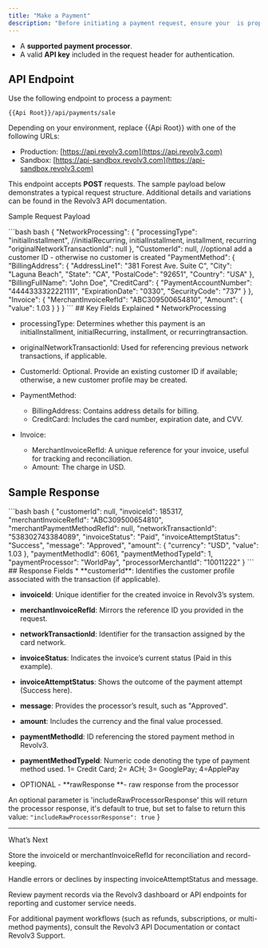---
title: "Make a Payment"
description: "Before initiating a payment request, ensure your  is properly configured with:"
---

* A **supported payment processor**.
* A valid **API key** included in the request header for authentication.## API Endpoint
Use the following endpoint to process a payment:

```
{{Api Root}}/api/payments/sale
```

Depending on your environment, replace \{\{Api Root}} with one of the following URLs:

* Production: [https://api.revolv3.com](https://api.revolv3.com)
* Sandbox: [https://api-sandbox.revolv3.com](https://api-sandbox.revolv3.com)

This endpoint accepts **POST** requests. The sample payload below demonstrates a typical request structure. Additional details and variations can be found in the Revolv3 API documentation.

Sample Request Payload

<CodeGroup>
  ```bash bash
  {
      "NetworkProcessing": {
          "processingType": "initialInstallment", //initialRecurring, initialInstallment, installment, recurring
          "originalNetworkTransactionId": null
      },
      "CustomerId": null, //optional add a customer ID - otherwise no customer is created
      "PaymentMethod": {
          "BillingAddress": {
              "AddressLine1": "381 Forest Ave. Suite C",
              "City": "Laguna Beach",
              "State": "CA",
              "PostalCode": "92651",
              "Country": "USA"
          },
          "BillingFullName": "John Doe",
          "CreditCard": {
              "PaymentAccountNumber": "4444333322221111",
              "ExpirationDate": "0330",
              "SecurityCode": "737"
          }
      },
      "Invoice": {
          "MerchantInvoiceRefId": "ABC309500654810",
          "Amount": {
              "value": 1.03
          }
      }
  }
  ```
</CodeGroup>## Key Fields Explained
* NetworkProcessing

  * processingType: Determines whether this payment is an initialInstallment, initialRecurring, installment, or recurringtransaction.
  * originalNetworkTransactionId: Used for referencing previous network transactions, if applicable.

* CustomerId: Optional. Provide an existing customer ID if available; otherwise, a new customer profile may be created.

* PaymentMethod:

  * BillingAddress: Contains address details for billing.
  * CreditCard: Includes the card number, expiration date, and CVV.

* Invoice:

  * MerchantInvoiceRefId: A unique reference for your invoice, useful for tracking and reconciliation.
  * Amount: The charge in USD.## Sample Response
<CodeGroup>
  ```bash bash
  {
      "customerId": null,
      "invoiceId": 185317,
      "merchantInvoiceRefId": "ABC309500654810",
      "merchantPaymentMethodRefId": null,
      "networkTransactionId": "538302743384089",
      "invoiceStatus": "Paid",
      "invoiceAttemptStatus": "Success",
      "message": "Approved",
      "amount": {
          "currency": "USD",
          "value": 1.03
      },
      "paymentMethodId": 6061,
      "paymentMethodTypeId": 1,
      "paymentProcessor": "WorldPay",
      "processorMerchantId": "10011222"
  }
  ```
</CodeGroup>## Response Fields
* **customerId**: Identifies the customer profile associated with the transaction (if applicable).

* **invoiceId**: Unique identifier for the created invoice in Revolv3’s system.

* **merchantInvoiceRefId**: Mirrors the reference ID you provided in the request.

* **networkTransactionId**: Identifier for the transaction assigned by the card network.

* **invoiceStatus**: Indicates the invoice’s current status (Paid in this example).

* **invoiceAttemptStatus**: Shows the outcome of the payment attempt (Success here).

* **message**: Provides the processor’s result, such as "Approved".

* **amount**: Includes the currency and the final value processed.

* **paymentMethodId**: ID referencing the stored payment method in Revolv3.

* **paymentMethodTypeId**: Numeric code denoting the type of payment method used. 1= Credit Card; 2= ACH; 3= GooglePay; 4=ApplePay

* OPTIONAL - \*\*rawResponse \*\*- raw response from the processor

An optional parameter is 'includeRawProcessorResponse' this will return the processor response, it's default to true, but set to false to return this value: `"includeRawProcessorResponse": true` }

***

What’s Next

Store the invoiceId or merchantInvoiceRefId for reconciliation and record-keeping.

Handle errors or declines by inspecting invoiceAttemptStatus and message.

Review payment records via the Revolv3 dashboard or API endpoints for reporting and customer service needs.

For additional payment workflows (such as refunds, subscriptions, or multi-method payments), consult the Revolv3 API Documentation or contact Revolv3 Support.

